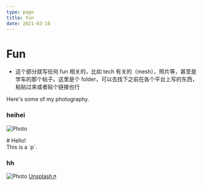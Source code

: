 ```yaml
---
type: page
title: Fun
date: 2021-03-18
---
```


# Fun

- 这个部分就写任何 fun 相关的，比如 tech 有关的（mesh），照片等，甚至是学车的那个帖子。这里是个 folder，可以去找下之前在各个平台上写的东西，粘贴过来或者贴个链接也行

Here's some of my photography.


### heihei

<Image
  src="/images/Malaysia/Redang/1.jpg"
  alt="Photo"
  width={4000}
  height={2250}
  priority
  className="next-image"
/>

<main>
  <article># Hello!</article>
</main>

<div>This is a `p`.</div>

### hh

<Image
  src="/images/photo.jpg"
  alt="Photo"
  width={1125}
  height={750}
  priority
  className="next-image"
/>
[Unsplash↗](https://unsplash.com/photos/ndN00KmbJ1c)
